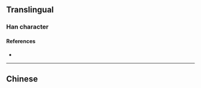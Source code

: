 {{also|濼}}
{{character info}}
==Translingual==

===Han character===
{{Han char|rn=85|rad=水|as=05|sn=9|four=|canj=EHVD|ids=⿰氵乐}}

====References====
* {{Han ref|kx=0619.121|hdz=31590.020|uh=6CFA|ud=27898}}

----

==Chinese==
{{zh-see|濼}}